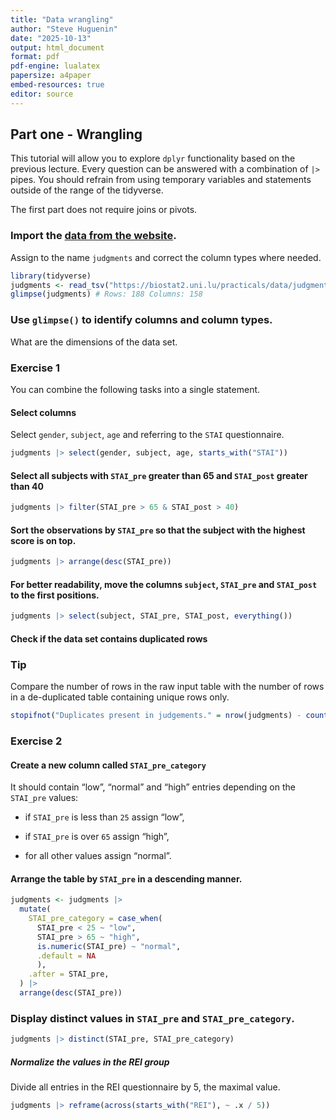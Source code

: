 ```yaml
---
title: "Data wrangling"
author: "Steve Huguenin"
date: "2025-10-13"
output: html_document
format: pdf
pdf-engine: lualatex
papersize: a4paper
embed-resources: true
editor: source
---
```





## Part one - Wrangling

This tutorial will allow you to explore `dplyr` functionality based on the previous lecture. Every question can be answered with a combination of `|>` pipes. You should refrain from using temporary variables and statements outside of the range of the tidyverse.  

The first part does not require joins or pivots.

### Import the [data from the website](https://biostat2.uni.lu/practicals/data/judgments.tsv). 
Assign to the name `judgments` and correct the column types where needed.

```r
library(tidyverse)
judgments <- read_tsv("https://biostat2.uni.lu/practicals/data/judgments.tsv")
glimpse(judgments) # Rows: 188 Columns: 158
```


### Use `glimpse()` to identify columns and column types.

What are the dimensions of the data set.


### Exercise 1 

You can combine the following tasks into a single statement.

#### Select columns
Select `gender`, `subject`, `age` and referring to the `STAI` questionnaire.

```r
judgments |> select(gender, subject, age, starts_with("STAI"))
```


#### Select all subjects with `STAI_pre` greater than 65 and `STAI_post` greater than 40

```r
judgments |> filter(STAI_pre > 65 & STAI_post > 40)
```


#### Sort the observations by `STAI_pre` so that the subject with the highest score is on top.

```r
judgments |> arrange(desc(STAI_pre))
```

#### For better readability, move the columns `subject`, `STAI_pre` and `STAI_post` to the first positions.

```r
judgments |> select(subject, STAI_pre, STAI_post, everything())
```

#### Check if the data set contains duplicated rows

::: {.callout-tip}
### Tip
Compare the number of rows in the raw input table with the number of rows 
in a de-duplicated table containing unique rows only. 
:::

```r
stopifnot("Duplicates present in judgements." = nrow(judgments) - count(judgments) == 0)
```



### Exercise 2

#### Create a new column called `STAI_pre_category` 

It should contain "low", "normal" and "high" entries depending on the `STAI_pre` values:

  * if `STAI_pre` is less than `25` assign "low",
  
  * if `STAI_pre` is over `65` assign "high",
  
  * for all other values assign "normal".

#### Arrange the table by `STAI_pre` in a descending manner.

```r
judgments <- judgments |>
  mutate(
    STAI_pre_category = case_when(
      STAI_pre < 25 ~ "low",
      STAI_pre > 65 ~ "high",
      is.numeric(STAI_pre) ~ "normal",
      .default = NA
      ),
    .after = STAI_pre,
  ) |>
  arrange(desc(STAI_pre))
```


### Display distinct values in `STAI_pre` and `STAI_pre_category`.

```r
judgments |> distinct(STAI_pre, STAI_pre_category)
```


##### Normalize the values in the REI group
Divide all entries in the REI questionnaire by 5, the maximal value.

```r
judgments |> reframe(across(starts_with("REI"), ~ .x / 5))
```


